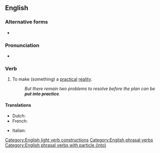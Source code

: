 ==English==

===Alternative forms===
* {{l|en|put in practice}}

===Pronunciation===
* {{audio|en|En-au-put into practice.ogg|Audio (AU)}}

===Verb===
{{en-verb|puts into practice|putting into practice|put into practice}}

# {{lb|en|transitive|idiomatic}} To make (something) a [[practical]] [[reality]].
#: ''But there remain two problems to resolve before the plan can be '''put into practice'''.''

====Translations====
{{trans-top|make something a practical reality}}
* Dutch: {{t|nl|in praktijk zetten}}
* French: {{t+|fr|mettre en pratique}}
{{trans-mid}}
* Italian: {{t|it|mettere in pratica}}
{{trans-bottom}}

[[Category:English light verb constructions]]
[[Category:English phrasal verbs]]
[[Category:English phrasal verbs with particle (into)]]
